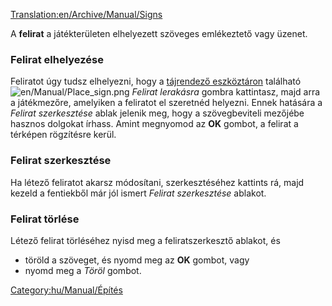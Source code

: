 [[Translation:en/Archive/Manual/Signs]]


A '''felirat''' a játékterületen elhelyezett szöveges emlékeztető vagy üzenet. 

===Felirat elhelyezése===
Feliratot úgy tudsz elhelyezni, hogy a [[hu/Manual/Tájrendezés#a-tajrendezo-eszkoztar|tájrendező eszköztáron]] található  [[File:en/Manual/Place sign.png]] ''Felirat lerakásra'' gombra kattintasz, majd arra a játékmezőre, amelyiken a feliratot el szeretnéd helyezni. Ennek hatására a ''Felirat szerkesztése'' ablak jelenik meg, hogy a szövegbeviteli mezőjébe hasznos dolgokat írhass. Amint megnyomod az '''OK''' gombot, a felirat a térképen rögzítésre kerül.

===Felirat szerkesztése===
Ha létező feliratot akarsz módosítani, szerkesztéséhez kattints rá, majd kezeld a fentiekből már jól ismert ''Felirat szerkesztése'' ablakot.

===Felirat törlése===
Létező felirat törléséhez nyisd meg a feliratszerkesztő ablakot, és 
* töröld a szöveget, és nyomd meg az '''OK''' gombot, vagy
* nyomd meg a ''Töröl'' gombot.

[[Category:hu/Manual/Építés]]